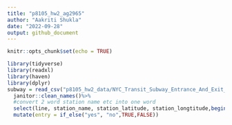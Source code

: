 ```yaml
---
title: "p8105_hw2_ag2965"
author: "Aakriti Shukla"
date: "2022-09-28"
output: github_document
---
```


```r
knitr::opts_chunk$set(echo = TRUE)

library(tidyverse)
library(readxl)
library(haven)
library(dplyr)
subway = read_csv("p8105_hw2_data/NYC_Transit_Subway_Entrance_And_Exit_Data.csv")%>%
  janitor::clean_names()%>%
  #convert 2 word station name etc into one word
  select(line, station_name, station_latitude, station_longtitude,begins_with("route"), entrance_type, entry, vending, ADA_compliance) %>%
  mutate(entry = if_else("yes", "no",TRUE,FALSE))

```

